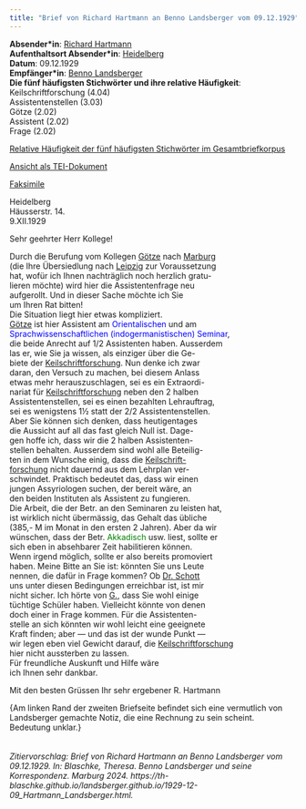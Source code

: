 ```yaml
---
title: "Brief von Richard Hartmann an Benno Landsberger vom 09.12.1929"
---
```


**Absender\*in**: [Richard Hartmann](https://www.wikidata.org/wiki/Q1525652)   
**Aufenthaltsort Absender\*in**: [Heidelberg](https://www.geonames.org/2907911/heidelberg.html)  
**Datum**: 09.12.1929  
**Empfänger\*in**: [Benno Landsberger](http://www.wikidata.org/entity/Q67592)  
**Die fünf häufigsten Stichwörter und ihre relative Häufigkeit**:  
Keilschriftforschung (4.04)  
Assistentenstellen (3.03)  
Götze (2.02)  
Assistent (2.02)  
Frage (2.02)  

[Relative Häufigkeit der fünf häufigsten Stichwörter im Gesamtbriefkorpus](1929-12-09_Hartmann_Landsberger_wordfrequency.qmd){target="_blank"}
 
[Ansicht als TEI-Dokument](files/letters/tei/1929-12-09_Hartmann_Landsberger.xml){target="_blank"}    

[Faksimile](files/letters/pdf/1929-12-09_Hartmann_Landsberger.pdf){target="_blank"}


Heidelberg  
Häusserstr. 14.  
9.XII.1929  

Sehr geehrter Herr Kollege!

Durch die Berufung vom Kollegen [Götze](http://www.wikidata.org/entity/Q109158) nach [Marburg](https://www.geonames.org/6559132/marburg-universitaetsstadt.html)<br/>
(die Ihre Übersiedlung nach [Leipzig](https://www.geonames.org/2879137/kreisfreie-stadt-leipzig.html) zur Voraussetzung<br/>
hat, wofür ich Ihnen nachträglich noch herzlich gratu-<br/>
lieren möchte) wird hier die Assistentenfrage neu<br/>
aufgerollt. Und in dieser Sache möchte ich Sie<br/>
um Ihren Rat bitten!<br/>
Die Situation liegt hier etwas kompliziert.<br/>
[Götze](http://www.wikidata.org/entity/Q109158) ist hier Assistent am <span style="color:blue;">Orientalischen</span> und am<br/>
<span style="color:blue;">Sprachwissenschaftlichen (indogermanistischen) Seminar</span>,<br/>
die beide Anrecht auf 1/2 Assistenten haben. Ausserdem<br/>
las er, wie Sie ja wissen, als einziger über die Ge-<br/>
biete der [Keilschriftforschung](https://www.wikidata.org/wiki/Q4752891). Nun denke ich zwar<br/>
daran, den Versuch zu machen, bei diesem Anlass<br/>
etwas mehr herauszuschlagen, sei es ein Extraordi-<br/>
nariat für [Keilschriftforschung](https://www.wikidata.org/wiki/Q4752891) neben den 2 halben<br/>
Assistentenstellen, sei es einen bezahlten Lehrauftrag,<br/>
sei es wenigstens 1½ statt der 2/2 Assistentenstellen.<br/>
Aber Sie können sich denken, dass heutigentages<br/>
die Aussicht auf all das fast gleich Null ist. Dage-<br/>
gen hoffe ich, dass wir die 2 halben Assistenten-<br/>
stellen behalten. Ausserdem sind wohl alle Beteilig-<br/>
ten in dem Wunsche einig, dass die [Keilschrift-<br/>
forschung](https://www.wikidata.org/wiki/Q4752891) nicht dauernd aus dem Lehrplan ver-<br/>
schwindet. Praktisch bedeutet das, dass wir einen<br/>
jungen Assyriologen suchen, der bereit wäre, an<br/>
den beiden Instituten als Assistent zu fungieren.<br/>
Die Arbeit, die der Betr. an den Seminaren zu leisten hat,<br/>
ist wirklich nicht übermässig, das Gehalt das übliche<br/>
(385,- M im Monat in den ersten 2 Jahren). Aber da wir<br/>
wünschen, dass der Betr. <span style="color:green;">Akkadisch</span> usw. liest, sollte er<br/>
sich eben in absehbarer Zeit habilitieren können.<br/>
Wenn irgend möglich, sollte er also bereits promoviert<br/>
haben. Meine Bitte an Sie ist: könnten Sie uns Leute<br/>
nennen, die dafür in Frage kommen? Ob [Dr. Schott](http://www.wikidata.org/entity/Q94873664)<br/>
uns unter diesen Bedingungen erreichbar ist, ist mir<br/>
nicht sicher. Ich hörte von [G.](http://www.wikidata.org/entity/Q109158), dass Sie wohl einige<br/>
tüchtige Schüler haben. Vielleicht könnte von denen<br/>
doch einer in Frage kommen. Für die Assistenten-<br/>
stelle an sich könnten wir wohl leicht eine geeignete<br/>
Kraft finden; aber — und das ist der wunde Punkt —<br/>
wir legen eben viel Gewicht darauf, die [Keilschriftforschung](https://www.wikidata.org/wiki/Q4752891)<br/>
hier nicht aussterben zu lassen.<br/>
Für freundliche Auskunft und Hilfe wäre<br/>
ich Ihnen sehr dankbar.

Mit den besten Grüssen
Ihr
sehr ergebener
R. Hartmann
    
{Am linken Rand der zweiten Briefseite befindet sich eine vermutlich von Landsberger gemachte Notiz, die eine Rechnung zu sein scheint. Bedeutung unklar.}
<br/>
<br/>
<br/>
*Zitiervorschlag: Brief von Richard Hartmann an Benno Landsberger vom 09.12.1929. In: Blaschke, Theresa. Benno Landsberger und seine Korrespondenz. Marburg 2024. https://th-blaschke.github.io/landsberger.github.io/1929-12-09_Hartmann_Landsberger.html.*